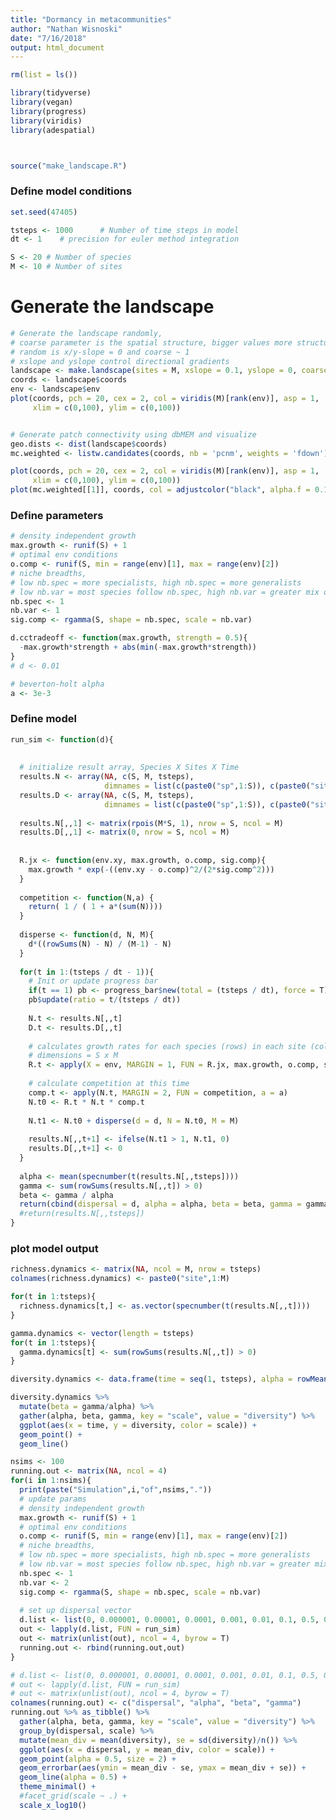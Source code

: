 ```yaml
---
title: "Dormancy in metacommunities"
author: "Nathan Wisnoski"
date: "7/16/2018"
output: html_document
---
```


```r
rm(list = ls())

library(tidyverse)
library(vegan)
library(progress)
library(viridis)
library(adespatial)



source("make_landscape.R")
```


### Define model conditions
```r
set.seed(47405)

tsteps <- 1000      # Number of time steps in model
dt <- 1    # precision for euler method integration

S <- 20 # Number of species
M <- 10 # Number of sites

```

# Generate the landscape
```r
# Generate the landscape randomly, 
# coarse parameter is the spatial structure, bigger values more structure, 
# random is x/y-slope = 0 and coarse ~ 1
# xslope and yslope control directional gradients
landscape <- make.landscape(sites = M, xslope = 0.1, yslope = 0, coarse = 1000, envvars = 1)
coords <- landscape$coords
env <- landscape$env
plot(coords, pch = 20, cex = 2, col = viridis(M)[rank(env)], asp = 1,
     xlim = c(0,100), ylim = c(0,100))


# Generate patch connectivity using dbMEM and visualize
geo.dists <- dist(landscape$coords)
mc.weighted <- listw.candidates(coords, nb = 'pcnm', weights = 'fdown')

plot(coords, pch = 20, cex = 2, col = viridis(M)[rank(env)], asp = 1,
     xlim = c(0,100), ylim = c(0,100))
plot(mc.weighted[[1]], coords, col = adjustcolor("black", alpha.f = 0.1), add = T)


```

### Define parameters
```r

# density independent growth
max.growth <- runif(S) + 1
# optimal env conditions
o.comp <- runif(S, min = range(env)[1], max = range(env)[2])
# niche breadths, 
# low nb.spec = more specialists, high nb.spec = more generalists
# low nb.var = most species follow nb.spec, high nb.var = greater mix of species strategies
nb.spec <- 1
nb.var <- 1
sig.comp <- rgamma(S, shape = nb.spec, scale = nb.var)

d.cctradeoff <- function(max.growth, strength = 0.5){
  -max.growth*strength + abs(min(-max.growth*strength))
}
# d <- 0.01

# beverton-holt alpha
a <- 3e-3

```

### Define model
```r
run_sim <- function(d){
  
  
  # initialize result array, Species X Sites X Time 
  results.N <- array(NA, c(S, M, tsteps), 
                     dimnames = list(c(paste0("sp",1:S)), c(paste0("site",1:M)), c(1:tsteps)))
  results.D <- array(NA, c(S, M, tsteps),
                     dimnames = list(c(paste0("sp",1:S)), c(paste0("site",1:M)), c(1:tsteps)))
  
  results.N[,,1] <- matrix(rpois(M*S, 1), nrow = S, ncol = M)
  results.D[,,1] <- matrix(0, nrow = S, ncol = M)
  
  
  R.jx <- function(env.xy, max.growth, o.comp, sig.comp){
    max.growth * exp(-((env.xy - o.comp)^2/(2*sig.comp^2)))
  }
  
  competition <- function(N,a) {
  	return( 1 / ( 1 + a*(sum(N))))
  }
  
  disperse <- function(d, N, M){
    d*((rowSums(N) - N) / (M-1) - N)
  }
  
  for(t in 1:(tsteps / dt - 1)){
    # Init or update progress bar
    if(t == 1) pb <- progress_bar$new(total = (tsteps / dt), force = T)
    pb$update(ratio = t/(tsteps / dt))
    
    N.t <- results.N[,,t]
    D.t <- results.D[,,t]
    
    # calculates growth rates for each species (rows) in each site (cols)
    # dimensions = S x M
    R.t <- apply(X = env, MARGIN = 1, FUN = R.jx, max.growth, o.comp, sig.comp)
    
    # calculate competition at this time
    comp.t <- apply(N.t, MARGIN = 2, FUN = competition, a = a)
    N.t0 <- R.t * N.t * comp.t
    
    N.t1 <- N.t0 + disperse(d = d, N = N.t0, M = M)
    
    results.N[,,t+1] <- ifelse(N.t1 > 1, N.t1, 0)
    results.D[,,t+1] <- 0
  }
  
  alpha <- mean(specnumber(t(results.N[,,tsteps])))
  gamma <- sum(rowSums(results.N[,,t]) > 0)
  beta <- gamma / alpha
  return(cbind(dispersal = d, alpha = alpha, beta = beta, gamma = gamma))
  #return(results.N[,,tsteps])
}


```

### plot model output
```r
richness.dynamics <- matrix(NA, ncol = M, nrow = tsteps)
colnames(richness.dynamics) <- paste0("site",1:M)

for(t in 1:tsteps){
  richness.dynamics[t,] <- as.vector(specnumber(t(results.N[,,t])))
}

gamma.dynamics <- vector(length = tsteps)
for(t in 1:tsteps){
  gamma.dynamics[t] <- sum(rowSums(results.N[,,t]) > 0)
}

diversity.dynamics <- data.frame(time = seq(1, tsteps), alpha = rowMeans(richness.dynamics), gamma = gamma.dynamics)

diversity.dynamics %>% 
  mutate(beta = gamma/alpha) %>% 
  gather(alpha, beta, gamma, key = "scale", value = "diversity") %>% 
  ggplot(aes(x = time, y = diversity, color = scale)) + 
  geom_point() + 
  geom_line()
```


```r
nsims <- 100
running.out <- matrix(NA, ncol = 4)
for(i in 1:nsims){
  print(paste("Simulation",i,"of",nsims,"."))
  # update params
  # density independent growth
  max.growth <- runif(S) + 1
  # optimal env conditions
  o.comp <- runif(S, min = range(env)[1], max = range(env)[2])
  # niche breadths, 
  # low nb.spec = more specialists, high nb.spec = more generalists
  # low nb.var = most species follow nb.spec, high nb.var = greater mix of species strategies
  nb.spec <- 1
  nb.var <- 2
  sig.comp <- rgamma(S, shape = nb.spec, scale = nb.var)
  
  # set up dispersal vector
  d.list <- list(0, 0.000001, 0.00001, 0.0001, 0.001, 0.01, 0.1, 0.5, 0.75, 1)
  out <- lapply(d.list, FUN = run_sim)
  out <- matrix(unlist(out), ncol = 4, byrow = T)
  running.out <- rbind(running.out,out)
}

# d.list <- list(0, 0.000001, 0.00001, 0.0001, 0.001, 0.01, 0.1, 0.5, 0.75, 0.9, 1)
# out <- lapply(d.list, FUN = run_sim)
# out <- matrix(unlist(out), ncol = 4, byrow = T)
colnames(running.out) <- c("dispersal", "alpha", "beta", "gamma")
running.out %>% as_tibble() %>% 
  gather(alpha, beta, gamma, key = "scale", value = "diversity") %>%
  group_by(dispersal, scale) %>% 
  mutate(mean_div = mean(diversity), se = sd(diversity)/n()) %>% 
  ggplot(aes(x = dispersal, y = mean_div, color = scale)) + 
  geom_point(alpha = 0.5, size = 2) + 
  geom_errorbar(aes(ymin = mean_div - se, ymax = mean_div + se)) +
  geom_line(alpha = 0.5) +
  theme_minimal() +
  #facet_grid(scale ~ .) +
  scale_x_log10()
```

